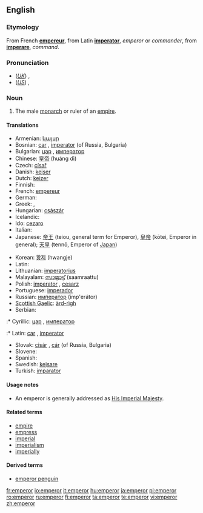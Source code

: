 ==English==

===Etymology===
From French '''[[empereur]]''', from Latin '''[[imperator]]''', ''emperor'' or ''commander'', from '''[[imperare]]''', ''command''.

===Pronunciation===
*(''[[Received Pronunciation|UK]]'') {{IPA|/ˈɛmpəɹə/}}, {{SAMPA|/"Emp@r\@/}}
*(''[[General American|US]]'') {{IPA|/ˈɛmpəɹɚ/}}, {{SAMPA|/"Emp@r\@`/}}

===Noun===
{{en-noun}}

# The male [[monarch]] or ruler of an [[empire]].

====Translations====
{{top}}
* Armenian: [[կայսր]]
* Bosnian: [[car]] {{m}}, [[imperator]] {{m}} (of Russia, Bulgaria)
* Bulgarian: [[цар]] {{m}}, [[император]] {{m}}
* Chinese: [[皇帝]] (huáng dì)
* Czech: [[císař]] {{m}}
* Danish: [[kejser]]
* Dutch: [[keizer]] {{m}}
* Finnish: {{t+|fi|keisari}}
* French: [[empereur]] {{m}}
* German: {{t+|de|Kaiser|m}}
* Greek: {{t+|el|αυτοκράτωρ|m}}, {{t+|el|αυτοκράτορας|m}}
* Hungarian: [[császár]]
* Icelandic: {{t+|is|keisari|m}}
* Ido: [[cezaro]]
* Italian: {{t+|it|imperatore|m}}
* Japanese: [[帝王]] (teiou, general term for Emperor), [[皇帝]] (kōtei, Emperor in general); [[天皇]] (tennō, Emperor of [[Japan]])
{{mid}}
* Korean: [[황제]] (hwangje)
* Latin: {{t+|la|imperator|m}}
* Lithuanian: [[imperatorius]] {{m}}
* Malayalam: [[സാമ്രാട്ട്]] (saamraattu)
* Polish: [[imperator]] {{m}}, [[cesarz]] {{m}}
* Portuguese: [[imperador]] {{m}}
* Russian: [[император]] (imp'erátor) {{m}}
* [[Scottish Gaelic]]: [[àrd-rìgh]] {{m}}
* Serbian:
:* Cyrillic: [[цар]] {{m}}, [[император]]
:* Latin: [[car]] {{m}}, [[imperator]]
* Slovak: [[cisár]] {{m}}, [[cár]] {{m}} (of Russia, Bulgaria)
* Slovene: {{t+|sl|cesar|m}}
* Spanish: {{t-|es|emperador|m}}
* Swedish: [[kejsare]]
* Turkish: [[imparator]]
{{bottom}}

====Usage notes====
*An emperor is generally addressed as [[His Imperial Majesty]].

====Related terms====
*[[empire]]
*[[empress]]
*[[imperial]]
*[[imperialism]]
*[[imperially]]

====Derived terms====
*[[emperor penguin]]

[[fr:emperor]]
[[io:emperor]]
[[it:emperor]]
[[hu:emperor]]
[[ja:emperor]]
[[pl:emperor]]
[[ro:emperor]]
[[ru:emperor]]
[[fi:emperor]]
[[ta:emperor]]
[[te:emperor]]
[[vi:emperor]]
[[zh:emperor]]